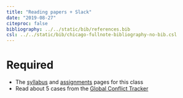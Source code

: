 ```yaml
---
title: "Reading papers + Slack"
date: "2019-08-27"
citeproc: false
bibliography: ../../static/bib/references.bib
csl: ../../static/bib/chicago-fullnote-bibliography-no-bib.csl
---
```


# Required

- The [syllabus](/syllabus/) and [assignments](/assignments/) pages for this class
- Read about 5 cases from the [Global Conflict Tracker](https://www.cfr.org/interactive/global-conflict-tracker/?category=us)
